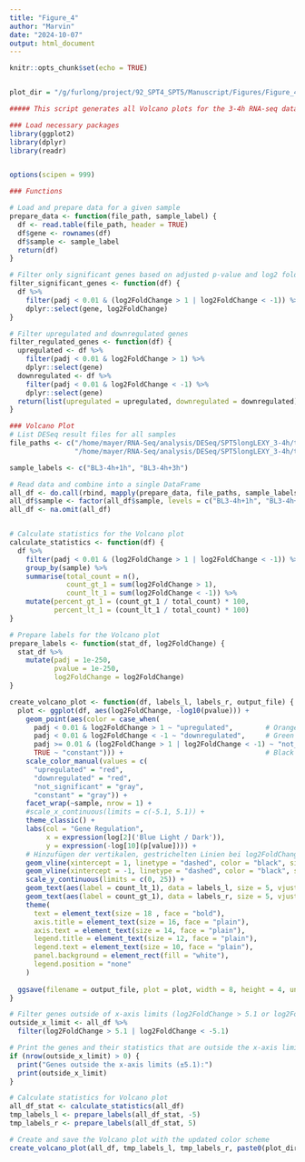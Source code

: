 ```yaml
---
title: "Figure_4"
author: "Marvin"
date: "2024-10-07"
output: html_document
---
```


```r
knitr::opts_chunk$set(echo = TRUE)


plot_dir = "/g/furlong/project/92_SPT4_SPT5/Manuscript/Figures/Figure_4/"
```


```r
##### This script generates all Volcano plots for the 3-4h RNA-seq data #####

### Load necessary packages
library(ggplot2)
library(dplyr)
library(readr)


options(scipen = 999)

### Functions

# Load and prepare data for a given sample
prepare_data <- function(file_path, sample_label) {
  df <- read.table(file_path, header = TRUE)
  df$gene <- rownames(df)
  df$sample <- sample_label
  return(df)
}

# Filter only significant genes based on adjusted p-value and log2 fold change
filter_significant_genes <- function(df) {
  df %>% 
    filter(padj < 0.01 & (log2FoldChange > 1 | log2FoldChange < -1)) %>% 
    dplyr::select(gene, log2FoldChange)
}

# Filter upregulated and downregulated genes
filter_regulated_genes <- function(df) {
  upregulated <- df %>% 
    filter(padj < 0.01 & log2FoldChange > 1) %>% 
    dplyr::select(gene)
  downregulated <- df %>% 
    filter(padj < 0.01 & log2FoldChange < -1) %>% 
    dplyr::select(gene)
  return(list(upregulated = upregulated, downregulated = downregulated))
}

### Volcano Plot
# List DESeq result files for all samples
file_paths <- c("/home/mayer/RNA-Seq/analysis/DESeq/SPT5longLEXY_3-4h/tables/conditionBL1h_VS_conditionDark.tsv",
                "/home/mayer/RNA-Seq/analysis/DESeq/SPT5longLEXY_3-4h/tables/conditionBL3h_VS_conditionDark.tsv")

sample_labels <- c("BL3-4h+1h", "BL3-4h+3h")

# Read data and combine into a single DataFrame
all_df <- do.call(rbind, mapply(prepare_data, file_paths, sample_labels, SIMPLIFY = FALSE))
all_df$sample <- factor(all_df$sample, levels = c("BL3-4h+1h", "BL3-4h+3h"))
all_df <- na.omit(all_df)


# Calculate statistics for the Volcano plot
calculate_statistics <- function(df) {
  df %>%
    filter(padj < 0.01 & (log2FoldChange > 1 | log2FoldChange < -1)) %>%
    group_by(sample) %>%
    summarise(total_count = n(),
              count_gt_1 = sum(log2FoldChange > 1),
              count_lt_1 = sum(log2FoldChange < -1)) %>%
    mutate(percent_gt_1 = (count_gt_1 / total_count) * 100,
           percent_lt_1 = (count_lt_1 / total_count) * 100)
}

# Prepare labels for the Volcano plot
prepare_labels <- function(stat_df, log2FoldChange) {
  stat_df %>%
    mutate(padj = 1e-250,
           pvalue = 1e-250,
           log2FoldChange = log2FoldChange)
}

create_volcano_plot <- function(df, labels_l, labels_r, output_file) {
  plot <- ggplot(df, aes(log2FoldChange, -log10(pvalue))) +
    geom_point(aes(color = case_when(
      padj < 0.01 & log2FoldChange > 1 ~ "upregulated",        # Orange for upregulated
      padj < 0.01 & log2FoldChange < -1 ~ "downregulated",     # Green for downregulated
      padj >= 0.01 & (log2FoldChange > 1 | log2FoldChange < -1) ~ "not_significant", # Gray for not significant
      TRUE ~ "constant"))) +                                   # Black for constant genes
    scale_color_manual(values = c(
      "upregulated" = "red",
      "downregulated" = "red",
      "not_significant" = "gray",
      "constant" = "gray")) +
    facet_wrap(~sample, nrow = 1) +
    #scale_x_continuous(limits = c(-5.1, 5.1)) +
    theme_classic() +
    labs(col = "Gene Regulation", 
         x = expression(log[2]('Blue Light / Dark')), 
         y = expression(-log[10](p[value]))) +
    # Hinzufügen der vertikalen, gestrichelten Linien bei log2FoldChange = 1 und log2FoldChange = -1
    geom_vline(xintercept = 1, linetype = "dashed", color = "black", size = 0.8) + 
    geom_vline(xintercept = -1, linetype = "dashed", color = "black", size = 0.8) + 
    scale_y_continuous(limits = c(0, 25)) + 
    geom_text(aes(label = count_lt_1), data = labels_l, size = 5, vjust = -0.6) +
    geom_text(aes(label = count_gt_1), data = labels_r, size = 5, vjust = -0.6) +
    theme(
      text = element_text(size = 18 , face = "bold"),   
      axis.title = element_text(size = 16, face = "plain"),         
      axis.text = element_text(size = 14, face = "plain"),              
      legend.title = element_text(size = 12, face = "plain"),           
      legend.text = element_text(size = 10, face = "plain"),             
      panel.background = element_rect(fill = "white"),
      legend.position = "none"
    ) 
  
  ggsave(filename = output_file, plot = plot, width = 8, height = 4, units = "in")
}

# Filter genes outside of x-axis limits (log2FoldChange > 5.1 or log2FoldChange < -5.1)
outside_x_limit <- all_df %>%
  filter(log2FoldChange > 5.1 | log2FoldChange < -5.1)

# Print the genes and their statistics that are outside the x-axis limits
if (nrow(outside_x_limit) > 0) {
  print("Genes outside the x-axis limits (±5.1):")
  print(outside_x_limit)
}

# Calculate statistics for Volcano plot
all_df_stat <- calculate_statistics(all_df)
tmp_labels_l <- prepare_labels(all_df_stat, -5)
tmp_labels_r <- prepare_labels(all_df_stat, 5)

# Create and save the Volcano plot with the updated color scheme
create_volcano_plot(all_df, tmp_labels_l, tmp_labels_r, paste0(plot_dir, "Figure_4_C_vulcano_plots.pdf"))

```

